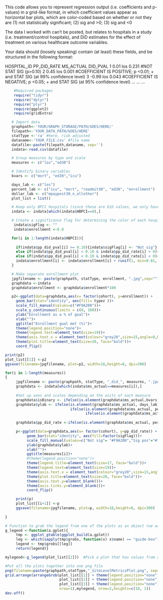 This code allows you to represent regression output (i.e. coefficients and p-values) in a grid-like format, in which coefficient values appear as horizontal bar plots, which are color-coded based on whether or not they are (1) not statistically significant; (2) sig and >0; (3) sig and <0

The data I worked with can't be posted, but relates to hospitals in a study (i.e. treatment/control hospitals), and DiD estimates for the effect of treatment on various healthcare outcome variables.

Your data should (loosely speaking) contain (at least) these fields, and be structured in the following format:

HOSPITAL_ID     PP_DID_RATE      MS_ACTUAL    DID_PVAL
    1               0.01            los        0.231    #NOT STAT SIG (p>0.10)
    2               0.45            los        0.001    #COEFFICIENT IS POSITIVE; p <0.01; + and STAT SIG (at 99% confidence level)
    3              -0.99            los        0.043    #COEFFICIENT IS NEGATIVE; p <0.05; + and STAT SIG (at 95% confidence level)
    ...             ...             ...

```r
    #Required packages
    require("tidyr")
    require("dplyr")
    require("plyr")
    require(ggplot2)
    require(gridExtra)

   # Import data
   graphpath<-'YOUR/GRAPH_STORAGE/PATH/GOES/HERE/' 
   filepath<-'YOUR_DATA_PATH/GOES/HERE'
   statType <-'ra' #here, risk adjusted
   dataname<-'YOUR_FILE.csv' #file name
   datafile<-paste(filepath,dataname, sep='')
   indata<-read.csv(datafile)

   # Group measures by type and scale
   measures <- c("los","ed30")

   # Identify binary variables
   bvars <- c("mort", "ed30","icu")

   days_lab <- c("los")
   percent_lab <- c("icu", "mort", "readmit30", "ed30", "enrollment")
   dollar_lab <- c("mpaypost30_n_allother")
   plot_list = list()

   # Keep only BPCI hospitals (since these are DiD values, we only have one row per 2 rows of treatment/control; thus, paradoxically     # we keep the 0s)
   indata <- indata[which(indata$HBPCI==0),]

   # Create a significance flag for determining the color of each hospital's bar
    indata$sigFlag <- ""
    indata$enrollment <-0.0

   for(i in 1:length(indata$HBPCI)){
     
     if(indata$pp_did_pval[i] >= 0.10){indata$sigFlag[i] <- "Not sig"} #NOT statistically significant
     else if(indata$pp_did_pval[i] < 0.10 & indata$pp_did_rate[i] > 0){indata$sigFlag[i] <- "Sig pos"} #significant positive result
     else if(indata$pp_did_pval[i] < 0.10 & indata$pp_did_rate[i] < 0){indata$sigFlag[i] <- "Sig neg"}#significant negative result
     indata$enrollment[i] <- indata$enrollment[i] + runif(1, min=0.01, max=1)
   }

   # Make separate enrollment plot
   jpgfilename <- paste(graphpath, statType, enrollment, ".jpg",sep="")
   graphdata <-indata
   graphdata$enrollment <- graphdata$enrollment*100

   p2<-ggplot(data=graphdata,aes(x= factor(cohort), y=enrollment)) +
     geom_bar(stat="identity", aes(fill= typez ))+
     scale_fill_manual(values=c("#F9A200"))+
     scale_y_continuous(limits = c(0, 100))+
     ylab("Enrollment as a % of goal")+
     xlab("")+
     ggtitle("Enrollment goal met (%)")+
     theme(legend.position="none")+
     theme(legend.text=element_text(size=19))+
     theme(axis.text.x = element_text(colour="grey20",size=15,angle=0,hjust=.5,vjust=.5,face="bold"),axis.text.y = element_text(colour="grey20",size=15,angle=0,hjust=1,vjust=0,face="bold"), axis.title.x = element_text(colour="grey20",size=15,angle=0,hjust=.5,vjust=0,face="bold"), axis.title.y = element_text(colour="grey20",size=15,angle=90,hjust=.5,vjust=.5,face="bold"),axis.title  = element_text(size=15, face="bold"))+
     theme(plot.title=element_text(size=20, face="bold"))+
     coord_flip()

print(p2)
plot_list[[1]] <-p2
ggsave(filename=jpgfilename, plot=p2, width=18,height=8, dpi=300)

for(i in 1:length(measures)) 
{
     jpgfilename <- paste(graphpath, statType, "_did_", measures, ".jpg",sep="")
     graphdata <- indata[which(indata$ms_actual==measures[i]),]
     
     #Set up axes and scales depending on the units of each measure 
     graphdata$isBinary <- ifelse(is.element(graphdata$ms_actual,bvars),1,0)
     graphdata$ylab <- ifelse(is.element(graphdata$ms_actual, days_lab),"DiD Estimate (Days)",
                              ifelse(is.element(graphdata$ms_actual, percent_lab),"DiD Estimate (%)",
                                     ifelse(is.element(graphdata$ms_actual, dollar_lab), "DiD Estimate ($)", "NA"))) 
     
     graphdata$pp_did_rate <-ifelse(is.element(graphdata$ms_actual, percent_lab), graphdata$pp_did_rate*100, graphdata$pp_did_rate)

     p<-ggplot(data=graphdata,aes(x= factor(cohort), y=pp_did_rate)) +
          geom_bar(stat="identity", aes(fill=factor(sigFlag)))+
          scale_fill_manual(values=c("Not sig"= "#F9A200","Sig pos"="#1F3BA1","Sig neg"="#E4132B"), name="", guide = guide_legend(direction = "horizontal"))+
          ylab(graphdata$ylab)+
          xlab("")+
          ggtitle(measures[i])+
          #theme(legend.position="none")+
          theme(legend.title=element_text(size=17, face="bold"))+
          theme(legend.text=element_text(size=19))+
          theme(axis.text.x = element_text(colour="grey20",size=15,angle=0,hjust=.5,vjust=.5,face="bold"),axis.title.x = element_text(colour="grey20",size=15,angle=0,hjust=.5,vjust=0,face="bold"), axis.title.y = element_text(colour="grey20",size=15,angle=90,hjust=.5,vjust=.5,face="bold"),axis.title  = element_text(size=15, face="bold"))+
          theme(plot.title=element_text(size=20, face="bold"))+
          theme(axis.text.y=element_blank())+
          theme(axis.ticks.y=element_blank())+
          coord_flip()

     print(p)
     plot_list[[i+1]] <-p
     ggsave(filename=jpgfilename, plot=p, width=18,height=8, dpi=300)
     
}

# Function to grab the legend from one of the plots as an object (we want all the plots to share a common legend)
g_legend <-function(a.gplot){
     tmp <- ggplot_gtable(ggplot_build(a.gplot))
     leg <- which(sapply(tmp$grobs, function(x) x$name) == "guide-box")
     legend <- tmp$grobs[[leg]]
     return(legend)}

mylegend<-g_legend(plot_list[[2]])  #Pick a plot that has values from all 3 categories 

#Put all the plots together into one png file
png(filename=paste(graphpath,statType,"_SiteLevelMetricsPlot.png", sep=''), width=2000, height=1000)
grid.arrange(arrangeGrob(plot_list[[1]] + theme(legend.position="none"),
                         plot_list[[2]] + theme(legend.position="none"),
                         plot_list[[3]] + theme(legend.position="none"),
                         nrow=1),mylegend, nrow=2,heights=c(10, 1))
dev.off()
```
